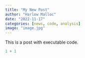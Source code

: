 ```yaml
---
title: "My New Post"
author: "Harlow Malloc"
date: "2022-11-17"
categories: [news, code, analysis]
image: "image.jpg"
---
```


This is a post with executable code.

```r
1 + 1
```
